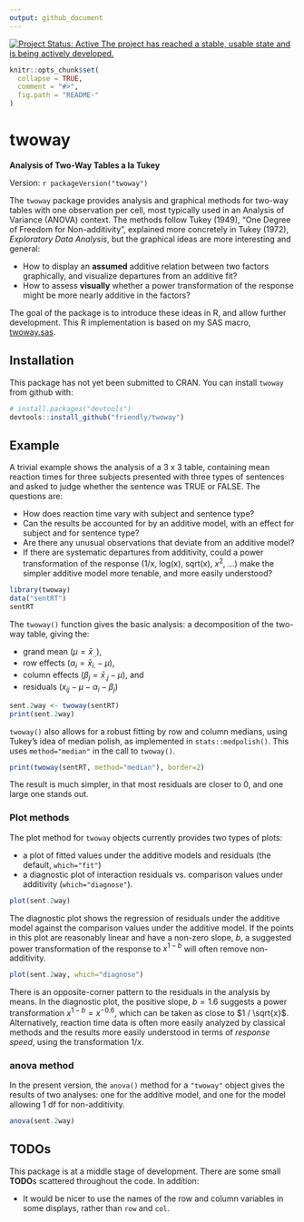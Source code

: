 ```yaml
---
output: github_document
---
```

[![Project Status: Active The project has reached a stable, usable state and is being actively developed.](https://www.repostatus.org/badges/latest/active.svg)](https://www.repostatus.org/#active)

<!-- [![Licence](https://img.shields.io/badge/licence-GPL--3-blue.svg)](https://www.gnu.org/licenses/gpl-3.0.en.html) -->

<!-- README.md is generated from README.Rmd. Please edit that file -->

```r
knitr::opts_chunk$set(
  collapse = TRUE,
  comment = "#>",
  fig.path = "README-"
)
```

# twoway
**Analysis of Two-Way Tables a la Tukey**

Version: ```r packageVersion("twoway")```

The `twoway` package provides analysis and graphical methods for two-way tables with one observation per cell,
most typically used in an Analysis of Variance (ANOVA) context.
The methods follow Tukey (1949), "One Degree of Freedom for Non-additivity", explained more concretely in Tukey (1972), *Exploratory Data Analysis*,
but the graphical ideas are more interesting and general:

* How to display an **assumed** additive relation between two factors graphically, and visualize departures from an additive fit?
* How to assess **visually** whether a power transformation of the response might be more nearly additive in the factors?

The goal of the package is to introduce these ideas in R, and allow further development.
This R implementation is based on my SAS macro, [twoway.sas](http://www.datavis.ca/sasmac/twoway.html). 

## Installation

This package has not yet been submitted to CRAN.
You can install `twoway` from github with:

```r
# install.packages("devtools")
devtools::install_github("friendly/twoway")
```

## Example

A trivial example shows the analysis of a 3 x 3 table, containing mean reaction times for three subjects
presented with three types of sentences and asked to judge whether the sentence was TRUE or FALSE.
The questions are:

* How does reaction time vary with subject and sentence type?
* Can the results be accounted for by an additive model, with an effect for subject and for sentence type?
* Are there any unusual observations that deviate from an additive model?
* If there are systematic departures from additivity, could a power transformation of the response
(1/x, log(x), sqrt(x), $x^2$, ...) make the simpler additive model more tenable, and more easily understood?

```r
library(twoway)
data("sentRT")
sentRT
```

The `twoway()` function gives the basic analysis: a decomposition of the two-way table, giving the:

* grand mean ($\mu = \bar{x}_{..}$), 
* row effects ($\alpha_i = \bar{x}_{i.}-\mu$), 
* column effects ($\beta_j = \bar{x}_{.j}-\mu$), and
* residuals ($x_{ij}-\mu -\alpha_i -\beta_j$)

```r
sent.2way <- twoway(sentRT)
print(sent.2way)
```

`twoway()` also allows for a robust fitting by row and column medians, using Tukey's idea of median polish, as implemented
in `stats::medpolish()`. This uses `method="median"` in the call to `twoway()`.


```r
print(twoway(sentRT, method="median"), border=2)
```
The result is much simpler, in that most residuals are closer to 0, and one large one stands out.

### Plot methods
The plot method for `twoway` objects currently provides two types of plots:

* a plot of fitted values under the additive models and residuals (the default, `which="fit"`)
* a diagnostic plot of interaction residuals vs. comparison values under additivity (`which="diagnose"`). 

```r
plot(sent.2way)
```

The diagnostic plot shows the regression of residuals under the additive model against the comparison values under the additive model. If the points in this plot are reasonably
linear and have a non-zero slope, *b*, a suggested power transformation of the response to $x^{1-b}$ will often remove
non-additivity.
```r
plot(sent.2way, which="diagnose")
```

There is an opposite-corner pattern to the residuals in the analysis by means. In the diagnostic plot, the positive slope,
$b=1.6$ suggests a power transformation $x^{1-b} = x^{-0.6}$, which can be taken as close to $1 / \sqrt{x}$.
Alternatively, reaction time data is often more easily analyzed by classical methods and the results more easily understood
in terms of *response speed*, using the transformation $1/x$.

### anova method

In the present version, the `anova()` method for a `"twoway"` object gives the results of two analyses: one for the additive
model, and one for the model allowing 1 df for non-additivity.

```r
anova(sent.2way)
```

## TODOs

This package is at a middle stage of development.  There are some small **TODO**s scattered throughout the code.  In addition:

<!-- * Implement a proper `anova.twoway()` method, giving a comprehensive analysis of variance table, including the Tukey 1 df test for non-additivity. The present version is just an initial sketch. -->
<!-- * Create a formula method for a `data.frame` with columns like `row, col, value` as might be used in `twoway(value ~ row + col, data=)`. -->

* It would be nicer to use the names of the row and column variables in some displays, rather than `row` and `col`.
